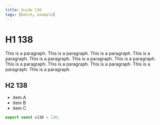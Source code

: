 ```yaml
---
title: Guide 138
tags: [bench, example]
---
```


# H1 138

This is a paragraph. This is a paragraph. This is a paragraph. This is a paragraph. This is a paragraph. This is a paragraph. This is a paragraph. This is a paragraph. This is a paragraph. This is a paragraph. This is a paragraph. This is a paragraph. 

## H2 138

- item A
- item B
- item C

```ts
export const v138 = 138;
```